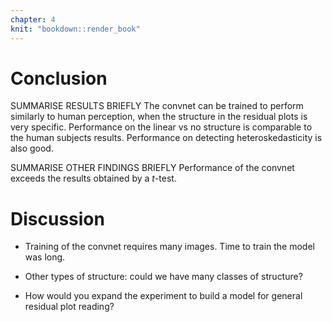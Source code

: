 ```yaml
---
chapter: 4
knit: "bookdown::render_book"
---
```


# Conclusion 

SUMMARISE RESULTS BRIEFLY
The convnet can be trained to perform similarly to human perception, when the structure in the residual plots is very specific. Performance on the linear vs no structure is comparable to the human subjects results. Performance on detecting heteroskedasticity is also good. 

SUMMARISE OTHER FINDINGS BRIEFLY
Performance of the convnet exceeds the results obtained by a $t$-test. 

# Discussion

- Training of the convnet requires many images. Time to train the model was long.

- Other types of structure: could we have many classes of structure? 

- How would you expand the experiment to build a model for general residual plot reading?  




































